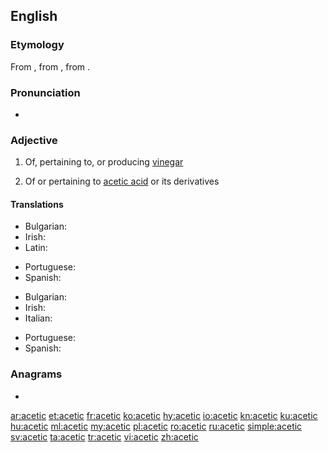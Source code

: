 ==English==

===Etymology===
From {{etyl|fr|en}} {{m|fr|acétique}}, from {{etyl|la|en}} {{m|la|acetum||vinegar}}, from {{m|la|acere||to be sour}}.

===Pronunciation===
* {{hyphenation|a|ce|tic|lang=en}}
*: {{rhymes|iːtɪk|lang=en}}

===Adjective===
{{en-adj|-}}

# {{lb|en|organic chemistry}} Of, pertaining to, or producing [[vinegar]]
# {{lb|en|organic chemistry}} Of or pertaining to [[acetic acid]] or its derivatives

====Translations====
{{trans-top|pertaining to vinegar}}
* Bulgarian: {{t|bg|оцетен}}
* Irish: {{t|ga|aicéiteach}}
* Latin: {{t|la|acēticus}}
{{trans-mid}}
* Portuguese: {{t|pt|acético}}
* Spanish: {{t+|es|acético}}
{{trans-bottom}}

{{trans-top|pertaining to acetic acid}}
* Bulgarian: {{t|bg|ацетилов}}
* Irish: {{t|ga|aicéiteach}}
* Italian: {{t+|it|acetico}}
{{trans-mid}}
* Portuguese: {{t|pt|acético}}
* Spanish: {{t+|es|acético}}
{{trans-bottom}}

===Anagrams===
* {{l|en|accite}}

[[ar:acetic]]
[[et:acetic]]
[[fr:acetic]]
[[ko:acetic]]
[[hy:acetic]]
[[io:acetic]]
[[kn:acetic]]
[[ku:acetic]]
[[hu:acetic]]
[[ml:acetic]]
[[my:acetic]]
[[pl:acetic]]
[[ro:acetic]]
[[ru:acetic]]
[[simple:acetic]]
[[sv:acetic]]
[[ta:acetic]]
[[tr:acetic]]
[[vi:acetic]]
[[zh:acetic]]